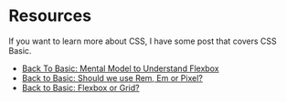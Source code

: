 # Resources

If you want to learn more about CSS, I have some post that covers CSS Basic.

- [Back To Basic: Mental Model to Understand Flexbox ](https://theodorusclarence.com/blog/btb-flex-mental-model)
- [Back to Basic: Should we use Rem, Em or Pixel?](https://theodorusclarence.com/blog/btb-rem-em)
- [Back to Basic: Flexbox or Grid?](https://theodorusclarence.com/blog/btb-flexbox-grid)
